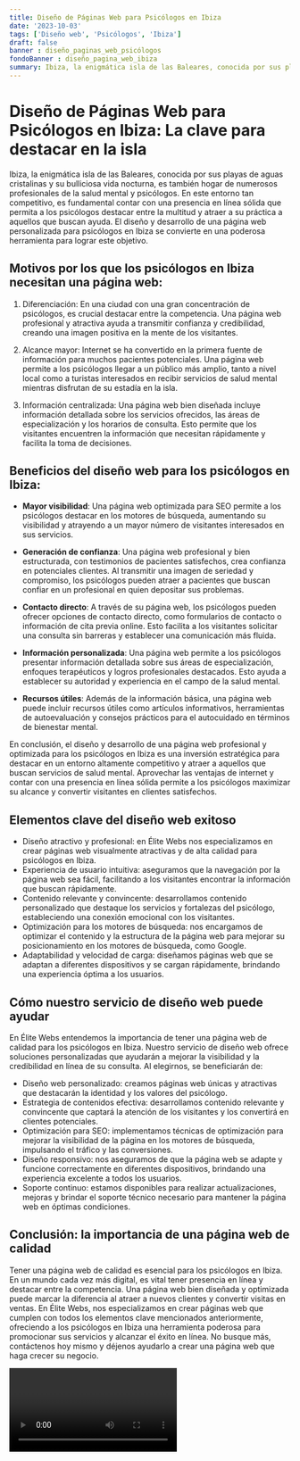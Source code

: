 ```yaml
---
title: Diseño de Páginas Web para Psicólogos en Ibiza
date: '2023-10-03'
tags: ['Diseño web', 'Psicólogos', 'Ibiza']
draft: false
banner : diseño_paginas_web_psicólogos
fondoBanner : diseño_pagina_web_ibiza
summary: Ibiza, la enigmática isla de las Baleares, conocida por sus playas de aguas cristalinas y su bulliciosa vida nocturna, es también hogar de numerosos profesionales de la salud mental y psicólogos. En este entorno tan competitivo, es fundamental contar con una presencia en línea sólida que permita a los psicólogos destacar entre la multitud y atraer a su práctica a aquellos que buscan ayuda. El diseño y desarrollo de una página web personalizada para psicólogos en Ibiza se convierte en una poderosa herramienta para lograr este objetivo.
---
```


# Diseño de Páginas Web para Psicólogos en Ibiza: La clave para destacar en la isla

Ibiza, la enigmática isla de las Baleares, conocida por sus playas de aguas cristalinas y su bulliciosa vida nocturna, es también hogar de numerosos profesionales de la salud mental y psicólogos. En este entorno tan competitivo, es fundamental contar con una presencia en línea sólida que permita a los psicólogos destacar entre la multitud y atraer a su práctica a aquellos que buscan ayuda. El diseño y desarrollo de una página web personalizada para psicólogos en Ibiza se convierte en una poderosa herramienta para lograr este objetivo.

## Motivos por los que los psicólogos en Ibiza necesitan una página web:

1. Diferenciación: En una ciudad con una gran concentración de psicólogos, es crucial destacar entre la competencia. Una página web profesional y atractiva ayuda a transmitir confianza y credibilidad, creando una imagen positiva en la mente de los visitantes.

2. Alcance mayor: Internet se ha convertido en la primera fuente de información para muchos pacientes potenciales. Una página web permite a los psicólogos llegar a un público más amplio, tanto a nivel local como a turistas interesados en recibir servicios de salud mental mientras disfrutan de su estadía en la isla.

3. Información centralizada: Una página web bien diseñada incluye información detallada sobre los servicios ofrecidos, las áreas de especialización y los horarios de consulta. Esto permite que los visitantes encuentren la información que necesitan rápidamente y facilita la toma de decisiones.

## Beneficios del diseño web para los psicólogos en Ibiza:

- **Mayor visibilidad**: Una página web optimizada para SEO permite a los psicólogos destacar en los motores de búsqueda, aumentando su visibilidad y atrayendo a un mayor número de visitantes interesados en sus servicios.

- **Generación de confianza**: Una página web profesional y bien estructurada, con testimonios de pacientes satisfechos, crea confianza en potenciales clientes. Al transmitir una imagen de seriedad y compromiso, los psicólogos pueden atraer a pacientes que buscan confiar en un profesional en quien depositar sus problemas.

- **Contacto directo**: A través de su página web, los psicólogos pueden ofrecer opciones de contacto directo, como formularios de contacto o información de cita previa online. Esto facilita a los visitantes solicitar una consulta sin barreras y establecer una comunicación más fluida.

- **Información personalizada**: Una página web permite a los psicólogos presentar información detallada sobre sus áreas de especialización, enfoques terapéuticos y logros profesionales destacados. Esto ayuda a establecer su autoridad y experiencia en el campo de la salud mental.

- **Recursos útiles**: Además de la información básica, una página web puede incluir recursos útiles como artículos informativos, herramientas de autoevaluación y consejos prácticos para el autocuidado en términos de bienestar mental.

En conclusión, el diseño y desarrollo de una página web profesional y optimizada para los psicólogos en Ibiza es una inversión estratégica para destacar en un entorno altamente competitivo y atraer a aquellos que buscan servicios de salud mental. Aprovechar las ventajas de internet y contar con una presencia en línea sólida permite a los psicólogos maximizar su alcance y convertir visitantes en clientes satisfechos.

<GifSeo />

<Cta />

## Elementos clave del diseño web exitoso

- Diseño atractivo y profesional: en Élite Webs nos especializamos en crear páginas web visualmente atractivas y de alta calidad para psicólogos en Ibiza. 
- Experiencia de usuario intuitiva: aseguramos que la navegación por la página web sea fácil, facilitando a los visitantes encontrar la información que buscan rápidamente.
- Contenido relevante y convincente: desarrollamos contenido personalizado que destaque los servicios y fortalezas del psicólogo, estableciendo una conexión emocional con los visitantes.
- Optimización para los motores de búsqueda: nos encargamos de optimizar el contenido y la estructura de la página web para mejorar su posicionamiento en los motores de búsqueda, como Google.
- Adaptabilidad y velocidad de carga: diseñamos páginas web que se adaptan a diferentes dispositivos y se cargan rápidamente, brindando una experiencia óptima a los usuarios.

## Cómo nuestro servicio de diseño web puede ayudar

En Élite Webs entendemos la importancia de tener una página web de calidad para los psicólogos en Ibiza. Nuestro servicio de diseño web ofrece soluciones personalizadas que ayudarán a mejorar la visibilidad y la credibilidad en línea de su consulta. Al elegirnos, se beneficiarán de:

- Diseño web personalizado: creamos páginas web únicas y atractivas que destacarán la identidad y los valores del psicólogo.
- Estrategia de contenidos efectiva: desarrollamos contenido relevante y convincente que captará la atención de los visitantes y los convertirá en clientes potenciales.
- Optimización para SEO: implementamos técnicas de optimización para mejorar la visibilidad de la página en los motores de búsqueda, impulsando el tráfico y las conversiones.
- Diseño responsivo: nos aseguramos de que la página web se adapte y funcione correctamente en diferentes dispositivos, brindando una experiencia excelente a todos los usuarios.
- Soporte continuo: estamos disponibles para realizar actualizaciones, mejoras y brindar el soporte técnico necesario para mantener la página web en óptimas condiciones.

## Conclusión: la importancia de una página web de calidad

Tener una página web de calidad es esencial para los psicólogos en Ibiza. En un mundo cada vez más digital, es vital tener presencia en línea y destacar entre la competencia. Una página web bien diseñada y optimizada puede marcar la diferencia al atraer a nuevos clientes y convertir visitas en ventas. En Élite Webs, nos especializamos en crear páginas web que cumplen con todos los elementos clave mencionados anteriormente, ofreciendo a los psicólogos en Ibiza una herramienta poderosa para promocionar sus servicios y alcanzar el éxito en línea. No busque más, contáctenos hoy mismo y déjenos ayudarlo a crear una página web que haga crecer su negocio.

<Video />

<CtaBot job='Psicólogos' city='Ibiza'/>

<Gmaps query='Ibiza+españa+maps' />
